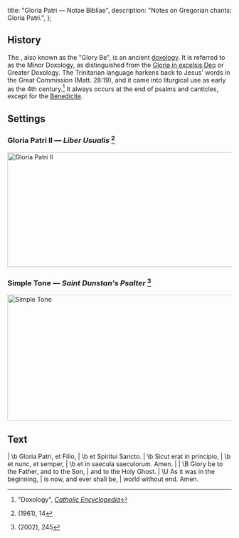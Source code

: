   title: "Gloria Patri — Notae Bibliae",
  description: "Notes on Gregorian chants: Gloria Patri.",
};

<Initial text="Gloria Patri" />

## History

The <Definition lang="latin" anchor="gloria-patri" text="Gloria Patri" />, also known as the "Glory Be", is an ancient [doxology](/glossary/liturgical-terms#doxology). It is referred to as the Minor Doxology, as distinguished from the [Gloria in excelsis Deo](/liturgy/music/chants/gloria) or Greater Doxology. The Trinitarian language harkens back to Jesus' words in the Great Commission (Matt. 28:19), and it came into liturgical use as early as the 4th century.[^1] It always occurs at the end of psalms and canticles, except for the [Benedicite](/liturgy/music/chants/benedicite).

## Settings

### Gloria Patri II — *Liber Usualis* [^2]

<Image
  src="/chants/gloria-patri-ii.svg"
  alt="Gloria Patri II"
  width="600"
  height="258"
/>

### Simple Tone — *Saint Dunstan's Psalter* [^3]

<Image
  src="/chants/gloria-patri-sarum.svg"
  alt="Simple Tone"
  width="600"
  height="283"
/>

## Text

<Poetry>
|  \b Gloria Patri, et Filio,
|  \b et Spiritui Sancto.
|  \b Sicut erat in principio,
|  \b et nunc, et semper,
|  \b et in saecula saeculorum. Amen.
|
|  \B Glory be to the Father, and to the Son,
|  and to the Holy Ghost.
|  \U As it was in the beginning,
|  is now, and ever shall be,
|  world without end. Amen.
</Poetry>

[^1]: "Doxology", [*Catholic Encyclopedia*](https://www.newadvent.org/cathen/05150a.htm)
[^2]: *<Definition lang="latin" anchor="liber-usualis" text="Liber Usualis" />* (1961), 14
[^3]: *<Definition lang="english" anchor="saint-dunstans-psalter" text="Saint Dunstan's Plainsong Psalter" />* (2002), 245
